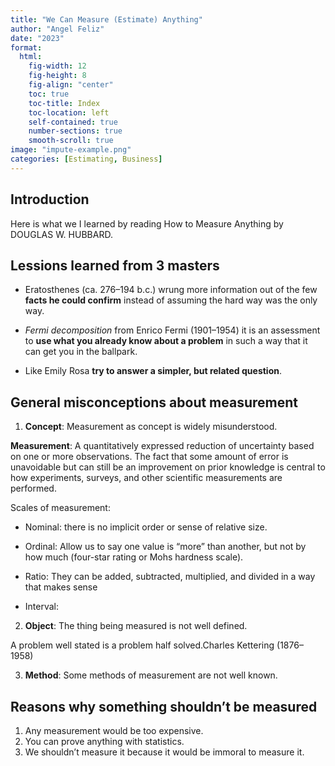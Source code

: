 ```yaml
---
title: "We Can Measure (Estimate) Anything"
author: "Angel Feliz"
date: "2023"
format: 
  html:
    fig-width: 12
    fig-height: 8
    fig-align: "center"
    toc: true
    toc-title: Index
    toc-location: left
    self-contained: true
    number-sections: true
    smooth-scroll: true
image: "impute-example.png"
categories: [Estimating, Business]
---
```


## Introduction

Here is what we I learned by reading How to Measure Anything by DOUGLAS W. HUBBARD.

## Lessions learned from 3 masters

- Eratosthenes (ca. 276–194 b.c.) wrung more information out of the few **facts he could confirm** instead of assuming the hard way was the only way.

- *Fermi decomposition* from Enrico Fermi (1901–1954) it is an assessment to **use what you already know about a problem** in such a way that it can get you in the ballpark.

- Like Emily Rosa **try to answer a simpler, but related question**.

## General misconceptions about measurement

1. **Concept**: Measurement as concept is widely misunderstood.

**Measurement**: A quantitatively expressed reduction of uncertainty based on one or more observations. The fact that some amount of error is unavoidable but can still be an improvement on prior knowledge is central to how experiments, surveys, and other
scientific measurements are performed.

Scales of measurement:

- Nominal: there is no implicit order or sense of relative size.

- Ordinal: Allow us to say one value is “more” than another,
but not by how much (four-star rating or Mohs hardness scale).
- Ratio: They can be added, subtracted, multiplied, and
divided in a way that makes sense
- Interval:

2. **Object**: The thing being measured is not well defined.

A problem well stated is a problem half solved.Charles Kettering (1876–1958)


3. **Method**: Some methods of measurement are not well known.

## Reasons why something shouldn’t be measured

1. Any measurement would be too expensive.
2. You can prove anything with statistics.
3. We shouldn’t measure it because it would be immoral to measure it.

